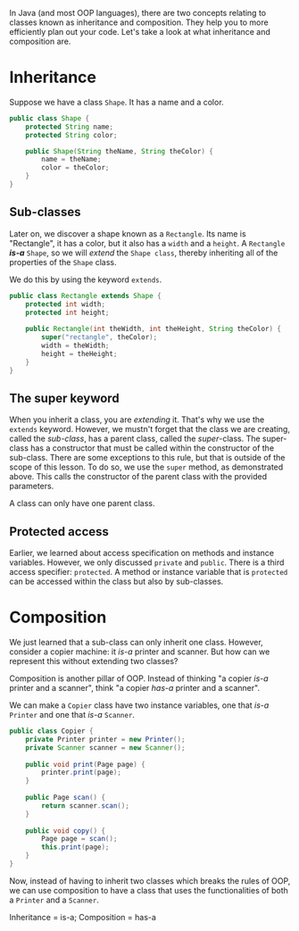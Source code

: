 In Java (and most OOP languages), there are two concepts relating to classes known as inheritance and composition. They help you to more efficiently plan out your code. Let's take a look at what inheritance and composition are.

# Inheritance

Suppose we have a class `Shape`. It has a name and a color.

```java
public class Shape {
    protected String name;
    protected String color;

    public Shape(String theName, String theColor) {
        name = theName;
        color = theColor;
    }
}
```

## Sub-classes

Later on, we discover a shape known as a `Rectangle`. Its name is "Rectangle", it has a color, but it also has a `width` and a `height`. A `Rectangle` ***is-a*** `Shape`, so we will *extend* the `Shape class`, thereby inheriting all of the properties of the `Shape` class.

We do this by using the keyword `extends`.

```java
public class Rectangle extends Shape {
    protected int width;
    protected int height;
    
    public Rectangle(int theWidth, int theHeight, String theColor) {
        super("rectangle", theColor);
        width = theWidth;
        height = theHeight;
    }
}
```

## The super keyword

When you inherit a class, you are *extending* it. That's why we use the `extends` keyword. However, we mustn't forget that the class we are creating, called the *sub-class*, has a parent class, called the *super*-class. The super-class has a constructor that must be called within the constructor of the sub-class. <Asterisk>There are some exceptions to this rule, but that is outside of the scope of this lesson.</Asterisk> To do so, we use the `super` method, as demonstrated above. This calls the constructor of the parent class with the provided parameters.

<Callout info>
A class can only have one parent class.
</Callout>

## Protected access

Earlier, we learned about access specification on methods and instance variables. However, we only discussed `private` and `public`. There is a third access specifier: `protected`. A method or instance variable that is `protected` can be accessed within the class but also by sub-classes.


# Composition

We just learned that a sub-class can only inherit one class. However, consider a copier machine: it *is-a* printer and scanner. But how can we represent this without extending two classes?

Composition is another pillar of OOP. Instead of thinking "a copier *is-a* printer and a scanner", think "a copier *has-a* printer and a scanner".

We can make a `Copier` class have two instance variables, one that *is-a* `Printer` and one that *is-a* `Scanner`.

```java
public class Copier {
    private Printer printer = new Printer();
    private Scanner scanner = new Scanner();
    
    public void print(Page page) {
        printer.print(page);
    }
        
    public Page scan() {
        return scanner.scan();
    }
    
    public void copy() {
        Page page = scan();
        this.print(page);
    }
}
```

Now, instead of having to inherit two classes which breaks the rules of OOP, we can use composition to have a class that uses the functionalities of both a `Printer` and a `Scanner`.

<Callout info>
Inheritance = is-a; Composition = has-a
</Callout>